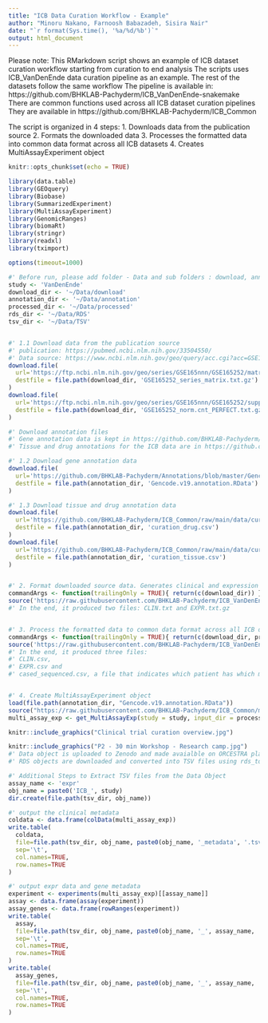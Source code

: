 ```yaml
---
title: "ICB Data Curation Workflow - Example"
author: "Minoru Nakano, Farnoosh Babazadeh, Sisira Nair"
date: "`r format(Sys.time(), '%a/%d/%b')`"
output: html_document
---
```


Please note:
This RMarkdown script shows an example of ICB dataset curation workflow starting from curation to end analysis
The scripts uses ICB_VanDenEnde data curation pipeline as an example. The rest of the datasets follow the same workflow
The pipeline is available in: https://github.com/BHKLAB-Pachyderm/ICB_VanDenEnde-snakemake
There are common functions used across all ICB dataset curation pipelines
They are available in https://github.com/BHKLAB-Pachyderm/ICB_Common

The script is organized in 4 steps:
1. Downloads data from the publication source
2. Formats the downloaded data
3. Processes the formatted data into common data format across all ICB datasets
4. Creates MultiAssayExperiment object


```r
knitr::opts_chunk$set(echo = TRUE)
```

```r
library(data.table)
library(GEOquery)
library(Biobase)
library(SummarizedExperiment)
library(MultiAssayExperiment)
library(GenomicRanges)
library(biomaRt)
library(stringr)
library(readxl)
library(tximport)
```

```r
options(timeout=1000)

#' Before run, please add folder - Data and sub folders : download, annotation, processed, RDS and TSV 
study <- 'VanDenEnde'
download_dir <- '~/Data/download'
annotation_dir <- '~/Data/annotation'
processed_dir <- '~/Data/processed'
rds_dir <- '~/Data/RDS'
tsv_dir <- '~/Data/TSV'


#' 1.1 Download data from the publication source
#' publication: https://pubmed.ncbi.nlm.nih.gov/33504550/
#' Data source: https://www.ncbi.nlm.nih.gov/geo/query/acc.cgi?acc=GSE165252
download.file(
  url='https://ftp.ncbi.nlm.nih.gov/geo/series/GSE165nnn/GSE165252/matrix/GSE165252_series_matrix.txt.gz',
  destfile = file.path(download_dir, 'GSE165252_series_matrix.txt.gz')
)
download.file(
  url='https://ftp.ncbi.nlm.nih.gov/geo/series/GSE165nnn/GSE165252/suppl/GSE165252_norm.cnt_PERFECT.txt.gz',
  destfile = file.path(download_dir, 'GSE165252_norm.cnt_PERFECT.txt.gz')
)

#' Download annotation files
#' Gene annotation data is kept in https://github.com/BHKLAB-Pachyderm/Annotations
#' Tissue and drug annotations for the ICB data are in https://github.com/BHKLAB-Pachyderm/ICB_Common/tree/main/data

#' 1.2 Download gene annotation data
download.file(
  url='https://github.com/BHKLAB-Pachyderm/Annotations/blob/master/Gencode.v19.annotation.RData?raw=true',
  destfile = file.path(annotation_dir, 'Gencode.v19.annotation.RData')
)

#' 1.3 Download tissue and drug annotation data
download.file(
  url='https://github.com/BHKLAB-Pachyderm/ICB_Common/raw/main/data/curation_drug.csv',
  destfile = file.path(annotation_dir, 'curation_drug.csv')
)
download.file(
  url='https://github.com/BHKLAB-Pachyderm/ICB_Common/raw/main/data/curation_tissue.csv',
  destfile = file.path(annotation_dir, 'curation_tissue.csv')
)


#' 2. Format downloaded source data. Generates clinical and expression data files from the source data.
commandArgs <- function(trailingOnly = TRUE){ return(c(download_dir)) }
source('https://raw.githubusercontent.com/BHKLAB-Pachyderm/ICB_VanDenEnde-snakemake/main/scripts/format_downloaded_data.R')
#' In the end, it produced two files: CLIN.txt and EXPR.txt.gz


#' 3. Process the formatted data to common data format across all ICB datasets
commandArgs <- function(trailingOnly = TRUE){ return(c(download_dir, processed_dir, annotation_dir)) }
source('https://raw.githubusercontent.com/BHKLAB-Pachyderm/ICB_VanDenEnde-snakemake/main/scripts/Format_Data.R')
#' In the end, it produced three files: 
#' CLIN.csv, 
#' EXPR.csv and 
#' cased_sequenced.csv, a file that indicates which patient has which molecular profiles. In this case, all patients will have EXPR data only.


#' 4. Create MultiAssayExperiment object
load(file.path(annotation_dir, "Gencode.v19.annotation.RData"))
source("https://raw.githubusercontent.com/BHKLAB-Pachyderm/ICB_Common/main/code/get_MultiAssayExp.R")
multi_assay_exp <- get_MultiAssayExp(study = study, input_dir = processed_dir)

knitr::include_graphics("Clinical trial curation overview.jpg")

knitr::include_graphics("P2 - 30 min Workshop - Research camp.jpg")
#' Data object is uploaded to Zenodo and made avaialble on ORCESTRA platform.
#' RDS objects are downloaded and converted into TSV files using rds_to_tsv.R.
```


```r
#' Additional Steps to Extract TSV files from the Data Object
assay_name <- 'expr'
obj_name = paste0('ICB_', study)
dir.create(file.path(tsv_dir, obj_name))

#' output the clinical metadata
coldata <- data.frame(colData(multi_assay_exp))
write.table(
  coldata, 
  file=file.path(tsv_dir, obj_name, paste0(obj_name, '_metadata', '.tsv')), 
  sep='\t',
  col.names=TRUE, 
  row.names=TRUE
)

#' output expr data and gene metadata
experiment <- experiments(multi_assay_exp)[[assay_name]]
assay <- data.frame(assay(experiment))
assay_genes <- data.frame(rowRanges(experiment))
write.table(
  assay, 
  file=file.path(tsv_dir, obj_name, paste0(obj_name, '_', assay_name, '.tsv')),  
  sep='\t',
  col.names=TRUE, 
  row.names=TRUE
)
write.table(
  assay_genes, 
  file=file.path(tsv_dir, obj_name, paste0(obj_name, '_', assay_name, '_genes.tsv')),  
  sep='\t',
  col.names=TRUE, 
  row.names=TRUE
)

```
